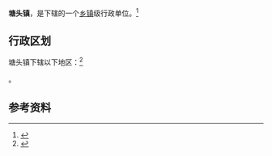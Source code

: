 {{中国乡级行政区|52/06/24/101/000}}

'''塘头镇'''，是{{PRC admin/fullname|52/06/24/101/000|3}}下辖的一个[[乡镇|乡镇]]级行政单位。<ref>{{PRC admin/ref sgc|{{PRC admin/parent|52/06/24/101/000}}}}</ref>

== 行政区划 ==

塘头镇下辖以下地区：<ref>{{PRC admin/ref sgc|52/06/24/101/000}}</ref>

{{PRC admin/children|52/06/24/101/000}}。

== 参考资料 ==

{{reflist}}

{{行政区划小作品}}
{{PRC admin/navcat|52/06/24/101/000}}